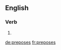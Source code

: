 {{also|préposés|préposes}}
==English==

===Verb===
{{head|en|verb form}}

# {{en-third-person singular of|prepose}}

[[de:preposes]]
[[fr:preposes]]
